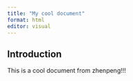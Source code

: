 ```yaml
---
title: "My cool document"
format: html
editor: visual
---
```


## Introduction 

This is a cool document from zhenpeng!!!


